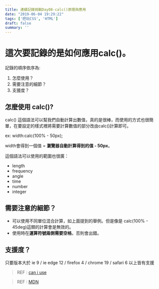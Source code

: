```yaml
---
title: 連續記錄挑戰Day08-calc()原理與應用
date: "2019-06-04 19:29:22"
tags: ['把玩CSS', 'HTML']
draft: false
summary: ''
---
```



# 這次要記錄的是如何應用calc()。

 
記錄的順序依序為:
1. 怎麼使用？
2. 需要注意的細節？
3. 支援度？




## 怎麼使用 calc()?

calc() 這個語法可以幫我們自動計算出數值，真的是很棒，而使用的方式也很簡單，在要設定的樣式裡將需要計算數值的部分改由calc()計算即可。

ex: width:calc(100% - 50px);

width會得到一個值 = **瀏覽器自動計算得到的值 - 50px**。

這個語法可以使用的範圍也很廣：
- length
- frequency
- angle
- time
- number
- integer

## 需要注意的細節？

- 可以使用不同單位混合計算，如上面提到的舉例。但是像是 calc(100% - 45deg)這類的計算會是無效的。
- 使用時在**運算符號兩側需要空格**，否則會出錯。



## 支援度？
只要版本大於 ie 9 / ie edge 12 / firefox 4 / chrome 19 / safari 6 以上皆有支援


> REF : [can i use](https://caniuse.com/#search=calc)

> REF : [MDN](https://developer.mozilla.org/zh-CN/docs/Web/CSS/calc)


  